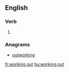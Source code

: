 ==English==

===Verb===
{{head|en|present participle}}

# {{present participle of|work out|lang=en}}

===Anagrams===
* [[outworking#English|outworking]]

[[fr:working out]]
[[hu:working out]]